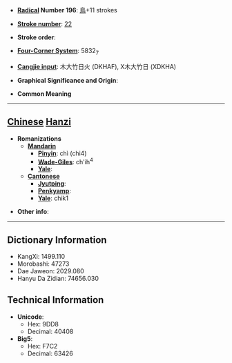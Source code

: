 * '''[[Wiktionary:Chinese radical index| Radical]] Number 196''': [[Wiktionary:Chinese radical index 鳥|鳥]]+11 strokes

* '''[[Wiktionary:Chinese total strokes index|Stroke number]]''': [[Wiktionary:Chinese total strokes index 22|22]]

* '''Stroke order''': 

* '''[[Wiktionary:Chinese four corner index|Four-Corner System]]''': 5832<sub>7</sub>

* '''[[Wiktionary:Chinese Cangjie index|Cangjie input]]''': 木大竹日火 (DKHAF), X木大竹日 (XDKHA)

* '''Graphical Significance and Origin''': 

* '''Common Meaning'''

----

== [[Chinese]] [[Hanzi]] ==

* '''Romanizations'''
** '''[[Mandarin]]'''
*** '''[[Pinyin]]''': chì (chi4)
*** '''[[Wade-Giles]]''': ch'ih<sup>4</sup>
*** '''[[Yale]]''': 
** '''[[Cantonese]]'''
*** '''[[Jyutping]]''':
*** '''[[Penkyamp]]''': 
*** '''[[Yale]]''': chik1

* '''Other info''': 

----

== Dictionary Information ==

* KangXi: 1499.110
* Morobashi: 47273
* Dae Jaweon: 2029.080
* Hanyu Da Zidian: 74656.030

== Technical Information ==

* '''Unicode''':
** Hex: 9DD8
** Decimal: 40408
* '''Big5''':
** Hex: F7C2
** Decimal: 63426